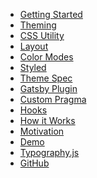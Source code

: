 
- [Getting Started](/getting-started)
- [Theming](/theming)
- [CSS Utility](/css)
- [Layout](/layout)
- [Color Modes](/color-modes)
- [Styled](/styled)
- [Theme Spec](/theme-spec)
- [Gatsby Plugin](/gatsby-plugin)
- [Custom Pragma](/custom-pragma)
- [Hooks](/hooks)
- [How it Works](/how-it-works)
- [Motivation](/motivation)
- [Demo](/demo)
- [Typography.js](/typography)
- [GitHub](https://github.com/system-ui/theme-ui)
